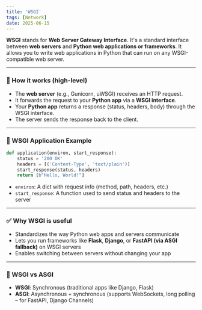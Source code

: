 ```yaml
---
title: 'WSGI'
tags: [Network]
date: 2025-06-15
---
```


**WSGI** stands for **Web Server Gateway Interface**. It's a standard interface between **web servers** and **Python web applications or frameworks**. It allows you to write web applications in Python that can run on any WSGI-compatible web server.

---

### 🔧 How it works (high-level)

- The **web server** (e.g., Gunicorn, uWSGI) receives an HTTP request.
- It forwards the request to your **Python app** via a **WSGI interface**.
- Your **Python app** returns a response (status, headers, body) through the WSGI interface.
- The server sends the response back to the client.

---

### 📄 WSGI Application Example

```python
def application(environ, start_response):
    status = '200 OK'
    headers = [('Content-Type', 'text/plain')]
    start_response(status, headers)
    return [b"Hello, World!"]
```

- `environ`: A dict with request info (method, path, headers, etc.)
- `start_response`: A function used to send status and headers to the server

---

### ✅ Why WSGI is useful

- Standardizes the way Python web apps and servers communicate
- Lets you run frameworks like **Flask**, **Django**, or **FastAPI (via ASGI fallback)** on WSGI servers
- Enables switching between servers without changing your app

---

### 🔄 WSGI vs ASGI

- **WSGI**: Synchronous (traditional apps like Django, Flask)
- **ASGI**: Asynchronous + synchronous (supports WebSockets, long polling – for FastAPI, Django Channels)
